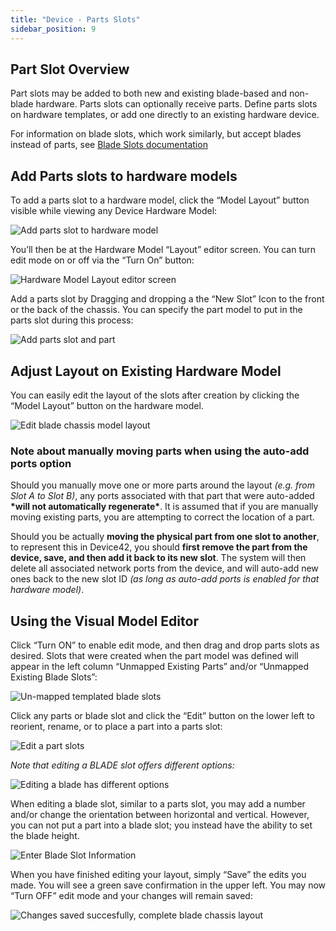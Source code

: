 ```yaml
---
title: "Device - Parts Slots"
sidebar_position: 9
---
```


## Part Slot Overview

Part slots may be added to both new and existing blade-based and non-blade hardware. Parts slots can optionally receive parts. Define parts slots on hardware templates, or add one directly to an existing hardware device.

For information on blade slots, which work similarly, but accept blades instead of parts, see [Blade Slots documentation](device-blade-slots.mdx)

## Add Parts slots to hardware models

To add a parts slot to a hardware model, click the “Model Layout” button visible while viewing any Device Hardware Model:

![Add parts slot to hardware model](/assets/images/Model_layout_button-VIEW_Device_hardware_model.PNG)

You’ll then be at the Hardware Model “Layout” editor screen. You can turn edit mode on or off via the “Turn On” button:

![Hardware Model Layout editor screen](/assets/images/Model_layout_EDIT_screen.PNG)

Add a parts slot by Dragging and dropping a the “New Slot” Icon to the front or the back of the chassis. You can specify the part model to put in the parts slot during this process:

![Add parts slot and part](/assets/images/enter_parts_slot_information.png)

## Adjust Layout on Existing Hardware Model

You can easily edit the layout of the slots after creation by clicking the “Model Layout” button on the hardware model.

![Edit blade chassis model layout](/assets/images/view_hardware_model_Model_layout_button-HL.PNG)

### Note about manually moving parts when using the auto-add ports option

Should you manually move one or more parts around the layout _(e.g. from Slot A to Slot B)_, any ports associated with that part that were auto-added **\*will not automatically regenerate\***. It is assumed that if you are manually moving existing parts, you are attempting to correct the location of a part.

Should you be actually **moving the physical part from one slot to another**, to represent this in Device42, you should **first remove the part from the device, save, and then add it back to its new slot**. The system will then delete all associated network ports from the device, and will auto-add new ones back to the new slot ID _(as long as auto-add ports is enabled for that hardware model)_.

## Using the Visual Model Editor

Click “Turn ON” to enable edit mode, and then drag and drop parts slots as desired. Slots that were created when the part model was defined will appear in the left column “Unmapped Existing Parts” and/or “Unmapped Existing Blade Slots”:

![Un-mapped templated blade slots](/assets/images/UNMAPPED_EXISTING_BLADE_SLOTS-Blade_chassis_populated.PNG)

Click any parts or blade slot and click the “Edit” button on the lower left to reorient, rename, or to place a part into a parts slot:

![Edit a part slots](/assets/images/edit_a_parts_slot_part_layout_view.png)

_Note that editing a BLADE slot offers different options:_

![Editing a blade has different options](/assets/images/EDIT_BLADE_SLOT_Blade_chassis_Layout_view.PNG)

When editing a blade slot, similar to a parts slot, you may add a number and/or change the orientation between horizontal and vertical. However, you can not put a part into a blade slot; you instead have the ability to set the blade height.

![Enter Blade Slot Information](/assets/images/enter_parts_slot_information.png)

When you have finished editing your layout, simply “Save” the edits you made. You will see a green save confirmation in the upper left. You may now “Turn OFF” edit mode and your changes will remain saved:

![Changes saved succesfully, complete blade chassis layout](/assets/images/Dell_m1000_example_layout_COMPLETE.PNG)
